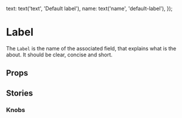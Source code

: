 
  text: text('text', 'Default label'),
  name: text('name', 'default-label'),
});

<Meta title='Atoms/Label' component={Label} />

# Label

The `Label` is the name of the associated field, that explains what is the about. It should be clear, concise and short.

<Preview>
  <Story name='Default'>
    <Label text='Default label' name='default-label' />
  </Story>
</Preview>

## Props

<Props of={Label} />

## Stories

### Knobs

<Preview>
  <Story name='Knobs'>
    <Label {...knobsProps()} />
  </Story>
</Preview>
